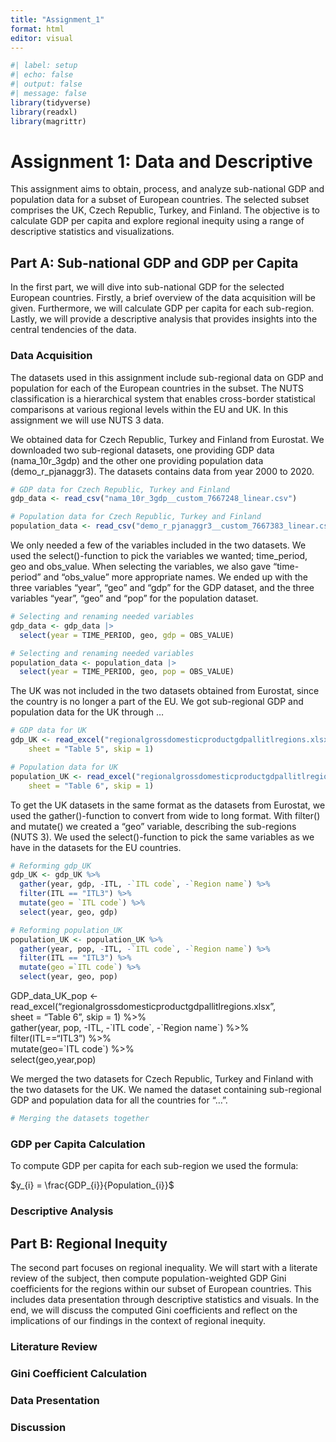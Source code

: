 ```yaml
---
title: "Assignment_1"
format: html
editor: visual
---
```


```r
#| label: setup
#| echo: false
#| output: false
#| message: false
library(tidyverse)
library(readxl)
library(magrittr)
```

# Assignment 1: Data and Descriptive

This assignment aims to obtain, process, and analyze sub-national GDP and population data for a subset of European countries.
The selected subset comprises the UK, Czech Republic, Turkey, and Finland.
The objective is to calculate GDP per capita and explore regional inequity using a range of descriptive statistics and visualizations.

## Part A: Sub-national GDP and GDP per Capita

In the first part, we will dive into sub-national GDP for the selected European countries.
Firstly, a brief overview of the data acquisition will be given.
Furthermore, we will calculate GDP per capita for each sub-region.
Lastly, we will provide a descriptive analysis that provides insights into the central tendencies of the data.

### Data Acquisition

The datasets used in this assignment include sub-regional data on GDP and population for each of the European countries in the subset.
The NUTS classification is a hierarchical system that enables cross-border statistical comparisons at various regional levels within the EU and UK.
In this assignment we will use NUTS 3 data.

We obtained data for Czech Republic, Turkey and Finland from Eurostat.
We downloaded two sub-regional datasets, one providing GDP data (nama_10r_3gdp) and the other one providing population data (demo_r_pjanaggr3).
The datasets contains data from year 2000 to 2020.

```r
# GDP data for Czech Republic, Turkey and Finland
gdp_data <- read_csv("nama_10r_3gdp__custom_7667248_linear.csv") 
```

```r
# Population data for Czech Republic, Turkey and Finland
population_data <- read_csv("demo_r_pjanaggr3__custom_7667383_linear.csv")
```

We only needed a few of the variables included in the two datasets.
We used the select()-function to pick the variables we wanted; time_period, geo and obs_value.
When selecting the variables, we also gave "time-period" and "obs_value" more appropriate names.
We ended up with the three variables "year", "geo" and "gdp" for the GDP dataset, and the three variables "year", "geo" and "pop" for the population dataset.

```r
# Selecting and renaming needed variables
gdp_data <- gdp_data |>
  select(year = TIME_PERIOD, geo, gdp = OBS_VALUE)
```

```r
# Selecting and renaming needed variables
population_data <- population_data |>
  select(year = TIME_PERIOD, geo, pop = OBS_VALUE)
```

The UK was not included in the two datasets obtained from Eurostat, since the country is no longer a part of the EU.
We got sub-regional GDP and population data for the UK through ...

```r
# GDP data for UK
gdp_UK <- read_excel("regionalgrossdomesticproductgdpallitlregions.xlsx", 
    sheet = "Table 5", skip = 1)
```

```r
# Population data for UK
population_UK <- read_excel("regionalgrossdomesticproductgdpallitlregions.xlsx", 
    sheet = "Table 6", skip = 1)
```

To get the UK datasets in the same format as the datasets from Eurostat, we used the gather()-function to convert from wide to long format.
With filter() and mutate() we created a "geo" variable, describing the sub-regions (NUTS 3).
We used the select()-function to pick the same variables as we have in the datasets for the EU countries.

```r
# Reforming gdp_UK
gdp_UK <- gdp_UK %>%
  gather(year, gdp, -ITL, -`ITL code`, -`Region name`) %>%
  filter(ITL == "ITL3") %>%
  mutate(geo = `ITL code`) %>%
  select(year, geo, gdp)
```

```r
# Reforming population_UK
population_UK <- population_UK %>%
  gather(year, pop, -ITL, -`ITL code`, -`Region name`) %>%
  filter(ITL == "ITL3") %>%
  mutate(geo =`ITL code`) %>%
  select(year, geo, pop)
```

GDP_data_UK_pop \<- read_excel("regionalgrossdomesticproductgdpallitlregions.xlsx",\
sheet = "Table 6", skip = 1) %\>%\
gather(year, pop, -ITL, -\`ITL code\`, -\`Region name\`) %\>%\
filter(ITL=="ITL3") %\>%\
mutate(geo=\`ITL code\`) %\>%\
select(geo,year,pop)

We merged the two datasets for Czech Republic, Turkey and Finland with the two datasets for the UK.
We named the dataset containing sub-regional GDP and population data for all the countries for "...".

```r
# Merging the datasets together 

```

### GDP per Capita Calculation

To compute GDP per capita for each sub-region we used the formula:

$y_{i} = \frac{GDP_{i}}{Population_{i}}$

### Descriptive Analysis

## Part B: Regional Inequity

The second part focuses on regional inequality.
We will start with a literate review of the subject, then compute population-weighted GDP Gini coefficients for the regions within our subset of European countries.
This includes data presentation through descriptive statistics and visuals.
In the end, we will discuss the computed Gini coefficients and reflect on the implications of our findings in the context of regional inequity.

### Literature Review

### Gini Coefficient Calculation

### Data Presentation

### Discussion
